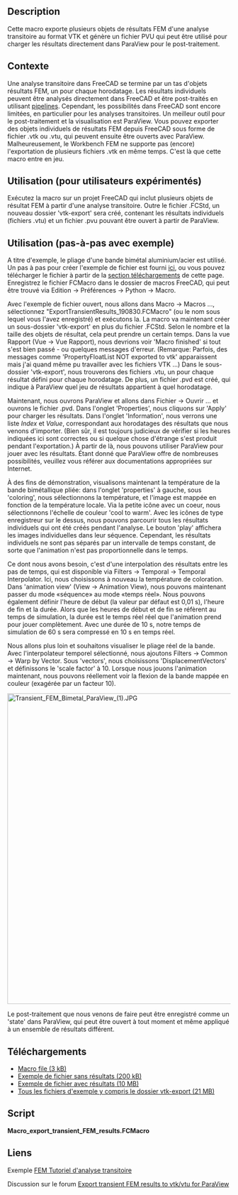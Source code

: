 <languages/>

{{Macro
|Name=export transient FEM results
|Description=Exporte plusieurs résultats FEM à partir d'une analyse transitoire pour le post-traitement dans ParaView.
|Download=[https://drive.google.com/file/d/1MSBxLPlQ-TwzF-sFkgOeFb48zij5_scp/view?usp=sharing Macro file (3 kB)]<br/>[https://drive.google.com/file/d/1m3RiJ-JM7QSJ6YDhZnafHIbyL92V6sYU/view?usp=sharing Example file without results (200 kB)]<br/>[https://drive.google.com/file/d/157aIdVpIyfpVW9WxL-ReGz0FIsQebH_q/view?usp=sharing Example file with results (10 MB)]<br/>[https://drive.google.com/file/d/1g-QOJtl3G5KaY2bSrw03NNQ8mnfBi03T/view?usp=sharing All example files, including the vtk-export folder (21 MB)]
|Author=Luftschraube
|Version=0.1
|Date=2019-08-30
|FCVersion=All
}}

==Description==

Cette macro exporte plusieurs objets de résultats FEM d'une analyse transitoire au format VTK et génère un fichier PVU qui peut être utilisé pour charger les résultats directement dans ParaView pour le post-traitement.

<span id="Background"></span>
==Contexte==

Une analyse transitoire dans FreeCAD se termine par un tas d'objets résultats FEM, un pour chaque horodatage. Les résultats individuels peuvent être analysés directement dans FreeCAD et être post-traités en utilisant [[FEM PostPipelineFromResult/fr|pipelines]]. Cependant, les possibilités dans FreeCAD sont encore limitées, en particulier pour les analyses transitoires. Un meilleur outil pour le post-traitement et la visualisation est ParaView. Vous pouvez exporter des objets individuels de résultats FEM depuis FreeCAD sous forme de fichier .vtk ou .vtu, qui peuvent ensuite être ouverts avec ParaView. Malheureusement, le Workbench FEM ne supporte pas (encore) l'exportation de plusieurs fichiers .vtk en même temps. C'est là que cette macro entre en jeu.

<span id="How_to_use_(experienced_users)"></span>
== Utilisation (pour utilisateurs expérimentés) ==

Exécutez la macro sur un projet FreeCAD qui inclut plusieurs objets de résultat FEM à partir d'une analyse transitoire. Outre le fichier .FCStd, un nouveau dossier 'vtk-export' sera créé, contenant les résultats individuels (fichiers .vtu) et un fichier .pvu pouvant être ouvert à partir de ParaView.

<span id="How_to_use_(step-by-step_with_example)"></span>
== Utilisation (pas-à-pas avec exemple) ==

A titre d'exemple, le pliage d'une bande bimétal aluminium/acier est utilisé. Un pas à pas pour créer l'exemple de fichier est fourni [[Transient_FEM_analysis/fr|ici]], ou vous pouvez télécharger le fichier à partir de la [[#Téléchargements|section téléchargements]] de cette page. Enregistrez le fichier FCMacro dans le dossier de macros FreeCAD, qui peut être trouvé via Edition → Préférences → Python → Macro.

Avec l'exemple de fichier ouvert, nous allons dans Macro → Macros ..., sélectionnez "ExportTransientResults_190830.FCMacro" (ou le nom sous lequel vous l'avez enregistré) et exécutons la. La macro va maintenant créer un sous-dossier 'vtk-export' en plus du fichier .FCStd. Selon le nombre et la taille des objets de résultat, cela peut prendre un certain temps. Dans la vue Rapport (Vue → Vue Rapport), nous devrions voir 'Macro finished' si tout s'est bien passé - ou quelques messages d'erreur. (Remarque: Parfois, des messages comme 'PropertyFloatList NOT exported to vtk' apparaissent mais j'ai quand même pu travailler avec les fichiers VTK ...) Dans le sous-dossier 'vtk-export', nous trouverons des fichiers .vtu, un pour chaque résultat défini pour chaque horodatage. De plus, un fichier .pvd est créé, qui indique à ParaView quel jeu de résultats appartient à quel horodatage. 

Maintenant, nous ouvrons ParaView et allons dans Fichier → Ouvrir ... et ouvrons le fichier .pvd. Dans l'onglet 'Properties', nous cliquons sur 'Apply' pour charger les résultats. Dans l'onglet 'Information', nous verrons une liste ''Index'' et ''Value'', correspondant aux horodatages des résultats que nous venons d'importer. (Bien sûr, il est toujours judicieux de vérifier si les heures indiquées ici sont correctes ou si quelque chose d'étrange s'est produit pendant l'exportation.) À partir de là, nous pouvons utiliser ParaView pour jouer avec les résultats. Étant donné que ParaView offre de nombreuses possibilités, veuillez vous référer aux documentations appropriées sur Internet. 

À des fins de démonstration, visualisons maintenant la température de la bande bimétallique pliée: dans l'onglet 'properties' à gauche, sous 'coloring', nous sélectionnons la température, et l'image est mappée en fonction de la température locale. Via la petite icône avec un coeur, nous sélectionnons l'échelle de couleur 'cool to warm'. Avec les icônes de type enregistreur sur le dessus, nous pouvons parcourir tous les résultats individuels qui ont été créés pendant l'analyse. Le bouton 'play' affichera les images individuelles dans leur séquence. Cependant, les résultats individuels ne sont pas séparés par un intervalle de temps constant, de sorte que l'animation n'est pas proportionnelle dans le temps. 

Ce dont nous avons besoin, c'est d'une interpolation des résultats entre les pas de temps, qui est disponible via Filters → Temporal → Temporal Interpolator. Ici, nous choisissons à nouveau la température de coloration. Dans 'animation view' (View → Animation View), nous pouvons maintenant passer du mode «séquence» au mode «temps réel». Nous pouvons également définir l'heure de début (la valeur par défaut est 0,01 s), l'heure de fin et la durée. Alors que les heures de début et de fin se réfèrent au temps de simulation, la durée est le temps réel réel que l'animation prend pour jouer complètement. Avec une durée de 10 s, notre temps de simulation de 60 s sera compressé en 10 s en temps réel.

Nous allons plus loin et souhaitons visualiser le pliage réel de la bande. Avec l'interpolateur temporel sélectionné, nous ajoutons Filters → Common → Warp by Vector. Sous 'vectors', nous choisissons 'DisplacementVectors' et définissons le 'scale factor' à 10. Lorsque nous jouons l'animation maintenant, nous pouvons réellement voir la flexion de la bande mappée en couleur (exagérée par un facteur 10).

[[File:Transient FEM Bimetal ParaView (1).JPG|700px]]
{{clear}}

Le post-traitement que nous venons de faire peut être enregistré comme un 'state' dans ParaView, qui peut être ouvert à tout moment et même appliqué à un ensemble de résultats différent.

<span id="Downloads"></span>
==Téléchargements==

* [https://drive.google.com/file/d/1MSBxLPlQ-TwzF-sFkgOeFb48zij5_scp/view?usp=sharing Macro file (3 kB)]
* [https://drive.google.com/file/d/1m3RiJ-JM7QSJ6YDhZnafHIbyL92V6sYU/view?usp=sharing Exemple de fichier sans résultats (200 kB)]
* [https://drive.google.com/file/d/157aIdVpIyfpVW9WxL-ReGz0FIsQebH_q/view?usp=sharing Exemple de fichier avec résultats (10 MB)]
* [https://drive.google.com/file/d/1g-QOJtl3G5KaY2bSrw03NNQ8mnfBi03T/view?usp=sharing Tous les fichiers d'exemple y compris le dossier vtk-export (21 MB)]

==Script==

'''Macro_export_transient_FEM_results.FCMacro'''

{{MacroCode|code=
#!/usr/bin/python
# -*- coding: utf-8 -*-

#
# Macro to export multiple FEM results objects from a transient analysis for
# post-processing in ParaView.
#
# Created by <Luftschraube> under the GNU Lesser General Public License (LGPL)
#
# Version 0.1 (30.08.2019)
#

import FreeCAD
import Fem
import feminout.importVTKResults
import os
from sys import exit

FreeCAD.Console.PrintMessage(">>>---------Macro started\n")

#Get the file path and name of the active document 
p = FreeCAD.ActiveDocument.FileName
FilePath = "/".join(p.split("/")[:-1])
FileName = p.split("/")[-1].split(".")[0]
FreeCAD.Console.PrintMessage("File path:" + FilePath + "\n")
FreeCAD.Console.PrintMessage("File name:" + FileName + "\n")
FreeCAD.Console.PrintMessage("\n<<<----------Macro finished with errors\n")

#Get FEM result objects into a list
FreeCAD.Console.PrintMessage("Looking for result objects...")
FEMResultObjects = []

for obj in App.ActiveDocument.Objects:
	if obj.TypeId == "Fem::FemResultObjectPython":	
		FEMResultObjects.append(obj.Label)
		#FreeCAD.Console.PrintMessage(obj.Label + '\n')

NumberOfResultObjects = len(FEMResultObjects)
FreeCAD.Console.PrintMessage(str(NumberOfResultObjects) + " found\n")

if NumberOfResultObjects > 0:
	
	#Export result objects as .vtu file and generate .pvu file
	ExportFolderName = "vtk-export"
	ExportOutputPath = FilePath + "/" + ExportFolderName
	if not os.path.exists(ExportOutputPath):
		os.makedirs(ExportOutputPath)
		FreeCAD.Console.PrintMessage(ExportOutputPath + " has been created\n")
	else:
		FreeCAD.Console.PrintMessage(ExportOutputPath + " already exists\n")
	
	PVUFile = open(ExportOutputPath + "/" + FileName + ".pvd","w")
	PVUFile.write("<VTKFile type=\"Collection\" version=\"1.0\" byte_order=\"LittleEndian\" header_type=\"UInt64\">\n\t<Collection>\n")
	
	n = 0
	for ExportObject in sorted(FEMResultObjects):
		n = n + 1
		
		#Read and format time stamp (e.g., 12.37 s = 0001237)
		FreeCADResultLabelParts = ExportObject.split("_")
		PreDecimal = FreeCADResultLabelParts[-3]
		PostDecimal = FreeCADResultLabelParts[-2]

		if len(PostDecimal) == 1:
			PostDecimal = PostDecimal + str(0)
		TimeValue = float(PreDecimal) + float(PostDecimal)/100
		TimeString = str(int(round(TimeValue*100,0))).zfill(7)
	
		#For some reason, the VTK exporter expects a list (although only one object is processed at once...) - so build a list with the current object
		ExportObjectList = []
		ExportObjectList.append(FreeCAD.ActiveDocument.getObject(ExportObject))
		FileNameOUT = FileName + "_" + TimeString + ".vtu"
		FilePath = ExportOutputPath + "/" + FileNameOUT
		FreeCAD.Console.PrintMessage(FilePath + " is to be created\n")
		feminout.importVTKResults.export(ExportObjectList,FilePath)
	
		PVUFile.write("\t\t<DataSet timestep=\"" + str(TimeValue) + "\" file=\"" + FileNameOUT + "\"/>\n")
	
	#Close the .pvu file
	PVUFile.write("\t</Collection>\n</VTKFile>")
	PVUFile.close()
else:
	FreeCAD.Console.PrintMessage("Nothing to export!")

FreeCAD.Console.PrintMessage('\n<<<----------Macro finished\n')
}}


<span id="Links"></span>
<div class="mw-translate-fuzzy">
==Liens==
</div>

<div class="mw-translate-fuzzy">
Exemple [[Transient_FEM_analysis/fr|FEM Tutoriel d'analyse transitoire]]
</div>

Discussion sur le forum [https://forum.freecad.org/viewtopic.php?f=22&t=37650 Export transient FEM results to vtk/vtu for ParaView]